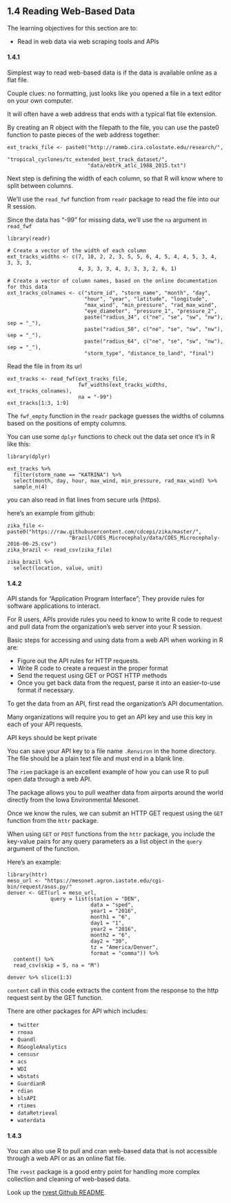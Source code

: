 ## 1.4 Reading Web-Based Data

The learning objectives for this section are to:

-   Read in web data via web scraping tools and APIs

#### 1.4.1

Simplest way to read web-based data is if the data is available online as a flat file.

Couple clues: no formatting, just looks like you opened a file in a text editor on your own computer.

It will often have a web address that ends with a typical flat file extension.

By creating an R object with the filepath to the file, you can use the paste0 function to paste pieces of the web address together:

```         
ext_tracks_file <- paste0("http://rammb.cira.colostate.edu/research/",
                          "tropical_cyclones/tc_extended_best_track_dataset/",
                          "data/ebtrk_atlc_1988_2015.txt")
```

Next step is defining the width of each column, so that R will know where to split between columns.

We'll use the `read_fwf` function from `readr` package to read the file into our R session.

Since the data has "-99" for missing data, we'll use the `na` argument in `read_fwf`

```         
library(readr)

# Create a vector of the width of each column
ext_tracks_widths <- c(7, 10, 2, 2, 3, 5, 5, 6, 4, 5, 4, 4, 5, 3, 4, 3, 3, 3,
                       4, 3, 3, 3, 4, 3, 3, 3, 2, 6, 1)

# Create a vector of column names, based on the online documentation for this data
ext_tracks_colnames <- c("storm_id", "storm_name", "month", "day",
                         "hour", "year", "latitude", "longitude",
                         "max_wind", "min_pressure", "rad_max_wind",
                         "eye_diameter", "pressure_1", "pressure_2",
                         paste("radius_34", c("ne", "se", "sw", "nw"), sep = "_"),
                         paste("radius_50", c("ne", "se", "sw", "nw"), sep = "_"),
                         paste("radius_64", c("ne", "se", "sw", "nw"), sep = "_"),
                         "storm_type", "distance_to_land", "final")
```

Read the file in from its url

```         
ext_tracks <- read_fwf(ext_tracks_file, 
                       fwf_widths(ext_tracks_widths, ext_tracks_colnames),
                       na = "-99")
ext_tracks[1:3, 1:9]
```

The `fwf_empty` function in the `readr` package guesses the widths of columns based on the positions of empty columns.

You can use some `dplyr` functions to check out the data set once it's in R like this:

```         
library(dplyr)

ext_tracks %>%
  filter(storm_name == "KATRINA") %>%
  select(month, day, hour, max_wind, min_pressure, rad_max_wind) %>%
  sample_n(4)
```

you can also read in flat lines from secure urls (https).

here's an example from github:

```         
zika_file <- paste0("https://raw.githubusercontent.com/cdcepi/zika/master/",
                    "Brazil/COES_Microcephaly/data/COES_Microcephaly-2016-06-25.csv")
zika_brazil <- read_csv(zika_file)

zika_brazil %>%
  select(location, value, unit)
```

#### 1.4.2

API stands for "Application Program Interface"; They provide rules for software applications to interact.

For R users, APIs provide rules you need to know to write R code to request and pull data from the organization's web server into your R session.

Basic steps for accessing and using data from a web API when working in R are:

-   Figure out the API rules for HTTP requests.
-   Write R code to create a request in the proper format
-   Send the request using GET or POST HTTP methods
-   Once you get back data from the request, parse it into an easier-to-use format if necessary.

To get the data from an API, first read the organization's API documentation.

Many organizations will require you to get an API key and use this key in each of your API requests.

API keys should be kept private

You can save your API key to a file name `.Renviron` in the home directory. The file should be a plain text file and must end in a blank line.

The `riem` package is an excellent example of how you can use R to pull open data through a web API.

The package allows you to pull weather data from airports around the world directly from the Iowa Environmental Mesonet.

Once we know the rules, we can submit an HTTP GET request using the `GET` function from the `httr` package.

When using `GET` or `POST` functions from the `httr` package, you include the key-value pairs for any query parameters as a list object in the `query` argument of the function.

Here's an example:

```         
library(httr)
meso_url <- "https://mesonet.agron.iastate.edu/cgi-bin/request/asos.py/"
denver <- GET(url = meso_url,
              query = list(station = "DEN",
                           data = "sped",
                           year1 = "2016",
                           month1 = "6",
                           day1 = "1",
                           year2 = "2016",
                           month2 = "6",
                           day2 = "30",
                           tz = "America/Denver",
                           format = "comma")) %>%
  content() %>% 
  read_csv(skip = 5, na = "M") 

denver %>% slice(1:3)
```

`content` call in this code extracts the content from the response to the http request sent by the GET function.

There are other packages for API which includes:

-   `twitter`
-   `rnoaa`
-   `Quandl`
-   `RGoogleAnalytics`
-   `censusr`
-   `acs`
-   `WDI`
-   `wbstats`
-   `GuardianR`
-   `rdian`
-   `blsAPI`
-   `rtimes`
-   `dataRetrieval`
-   `waterdata`

#### 1.4.3

You can also use R to pull and cran web-based data that is not accessible through a web API or as an online flat file.

The `rvest` package is a good entry point for handling more complex collection and cleaning of web-based data.

Look up the [rvest Github README](https://github.com/tidyverse/rvest).
